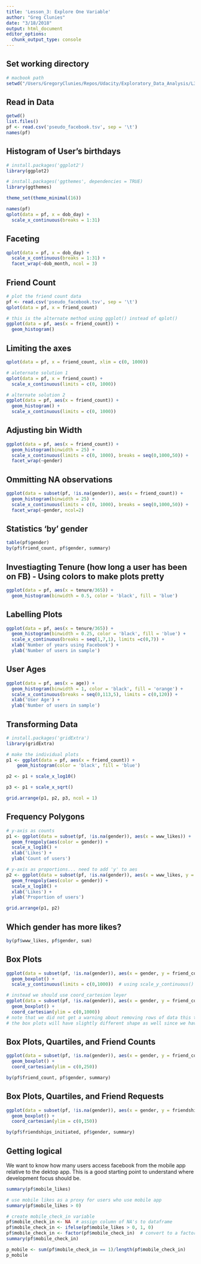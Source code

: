 ```yaml
---
title: 'Lesson_3: Explore One Variable'
author: "Greg Clunies"
date: "3/18/2018"
output: html_document
editor_options: 
  chunk_output_type: console
---
```


## Set working directory
```r
# macbook path
setwd("/Users/GregoryClunies/Repos/Udacity/Exploratory_Data_Analysis/L3_Explore_One_Variable")
```


## Read in Data
```r
getwd()
list.files()
pf <- read.csv('pseudo_facebook.tsv', sep = '\t')
names(pf)
```

## Histogram of User's birthdays
```r
# install.packages('ggplot2')
library(ggplot2)

# install.packages('ggthemes', dependencies = TRUE)
library(ggthemes)

theme_set(theme_minimal(16))

names(pf)
qplot(data = pf, x = dob_day) +
  scale_x_continuous(breaks = 1:31)

```

## Faceting
```r
qplot(data = pf, x = dob_day) +
  scale_x_continuous(breaks = 1:31) +
  facet_wrap(~dob_month, ncol = 3)
```

## Friend Count
```r
# plot the friend count data
pf <- read.csv('pseudo_facebook.tsv', sep = '\t')
qplot(data = pf, x = friend_count)

# this is the alternate method using ggplot() instead of qplot()
ggplot(data = pf, aes(x = friend_count)) + 
  geom_histogram()
```

## Limiting the axes
```r
qplot(data = pf, x = friend_count, xlim = c(0, 1000))

# aleternate solution 1
qplot(data = pf, x = friend_count) +
  scale_x_continuous(limits = c(0, 1000))

# alternate solution 2
ggplot(data = pf, aes(x = friend_count)) +
  geom_histogram() +
  scale_x_continuous(limits = c(0, 1000))
```

## Adjusting bin Width
```r
ggplot(data = pf, aes(x = friend_count)) +
  geom_histogram(binwidth = 25) +
  scale_x_continuous(limits = c(0, 1000), breaks = seq(0,1000,50)) +
  facet_wrap(~gender)
```

## Ommitting NA observations
```r
ggplot(data = subset(pf, !is.na(gender)), aes(x = friend_count)) +
  geom_histogram(binwidth = 25) +
  scale_x_continuous(limits = c(0, 1000), breaks = seq(0,1000,50)) +
  facet_wrap(~gender, ncol=2)
```

## Statistics 'by' gender
```r
table(pf$gender)
by(pf$friend_count, pf$gender, summary)
```


## Investiagting Tenure (how long a user has been on FB) - Using colors to make plots pretty
```r
ggplot(data = pf, aes(x = tenure/365)) +
  geom_histogram(binwidth = 0.5, color = 'black', fill = 'blue')
```

## Labelling Plots
```r
ggplot(data = pf, aes(x = tenure/365)) +
  geom_histogram(binwidth = 0.25, color = 'black', fill = 'blue') +
  scale_x_continuous(breaks = seq(1,7,1), limits =c(0,7)) +
  xlab('Number of years using Facebook') +
  ylab('Number of users in sample')
```

## User Ages
```r
ggplot(data = pf, aes(x = age)) +
  geom_histogram(binwidth = 1, color = 'black', fill = 'orange') +
  scale_x_continuous(breaks = seq(0,113,5), limits = c(0,120)) +
  xlab('User Age') +
  ylab('Number of users in sample')
```

## Transforming Data
```r
# install.packages('gridExtra')
library(gridExtra)

# make the individual plots
p1 <- ggplot(data = pf, aes(x = friend_count)) +
    geom_histogram(color = 'black', fill = 'blue') 

p2 <- p1 + scale_x_log10()

p3 <- p1 + scale_x_sqrt()

grid.arrange(p1, p2, p3, ncol = 1)
```

## Frequency Polygons
```r
# y-axis as counts
p1 <- ggplot(data = subset(pf, !is.na(gender)), aes(x = www_likes)) +
  geom_freqpoly(aes(color = gender)) +
  scale_x_log10() +
  xlab('Likes') +
  ylab('Count of users')

# y-axis as proportions... need to add 'y' to aes
p2 <- ggplot(data = subset(pf, !is.na(gender)), aes(x = www_likes, y = ..count../sum(..count..))) +
  geom_freqpoly(aes(color = gender)) +
  scale_x_log10() +
  xlab('Likes') +
  ylab('Proportion of users')

grid.arrange(p1, p2)
```

## Which gender has more likes?
```r
by(pf$www_likes, pf$gender, sum)
```

## Box Plots
```r
ggplot(data = subset(pf, !is.na(gender)), aes(x = gender, y = friend_count)) +
  geom_boxplot() + 
  scale_y_continuous(limits = c(0,1000))  # using scale_y_continuous() actually removes data BEFORE plotting the boxes

# instead we should use coord_cartesion leyer
ggplot(data = subset(pf, !is.na(gender)), aes(x = gender, y = friend_count)) +
  geom_boxplot() + 
  coord_cartesian(ylim = c(0,1000))  
# note that we did not get a warning about removing rows of data this time, like we did when using scale_y_continuous()
# the box plots will have slightly different shape as well since we have not ommitted any data
```

## Box Plots, Quartiles, and Friend Counts
```r
ggplot(data = subset(pf, !is.na(gender)), aes(x = gender, y = friend_count)) +
  geom_boxplot() + 
  coord_cartesian(ylim = c(0,250))

by(pf$friend_count, pf$gender, summary)
```

## Box Plots, Quartiles, and Friend Requests
```r
ggplot(data = subset(pf, !is.na(gender)), aes(x = gender, y = friendships_initiated)) +
  geom_boxplot() + 
  coord_cartesian(ylim = c(0,150))

by(pf$friendships_initiated, pf$gender, summary)
```

## Getting logical

We want to know how many users access facebook from the mobile app relative to the dektop app. This is a good starting point to understand where development focus should be.
```r
summary(pf$mobile_likes)

# use mobile likes as a proxy for users who use mobile app
summary(pf$mobile_likes > 0)

# create mobile_check_in variable
pf$mobile_check_in <- NA  # assign column of NA's to dataframe
pf$mobile_check_in <- ifelse(pf$mobile_likes > 0, 1, 0)
pf$mobile_check_in <- factor(pf$mobile_check_in)  # convert to a factor
summary(pf$mobile_check_in)

p_mobile <- sum(pf$mobile_check_in == 1)/length(pf$mobile_check_in)
p_mobile
```


